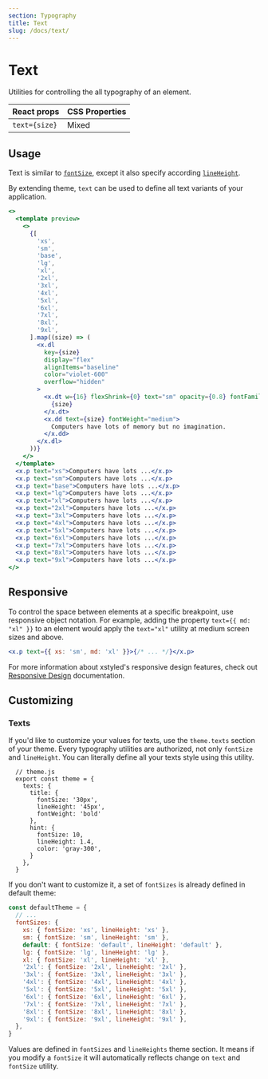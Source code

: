 ```yaml
---
section: Typography
title: Text
slug: /docs/text/
---
```


# Text

Utilities for controlling the all typography of an element.

<carbon-ad />

| React props   | CSS Properties |
| ------------- | -------------- |
| `text={size}` | Mixed          |

## Usage

Text is similar to [`fontSize`](/docs/font-size/), except it also specify according [`lineHeight`](/docs/line-height/).

By extending theme, `text` can be used to define all text variants of your application.

```jsx preview color=violet
<>
  <template preview>
    <>
      {[
        'xs',
        'sm',
        'base',
        'lg',
        'xl',
        '2xl',
        '3xl',
        '4xl',
        '5xl',
        '6xl',
        '7xl',
        '8xl',
        '9xl',
      ].map((size) => (
        <x.dl
          key={size}
          display="flex"
          alignItems="baseline"
          color="violet-600"
          overflow="hidden"
        >
          <x.dt w={16} flexShrink={0} text="sm" opacity={0.8} fontFamily="mono">
            {size}
          </x.dt>
          <x.dd text={size} fontWeight="medium">
            Computers have lots of memory but no imagination.
          </x.dd>
        </x.dl>
      ))}
    </>
  </template>
  <x.p text="xs">Computers have lots ...</x.p>
  <x.p text="sm">Computers have lots ...</x.p>
  <x.p text="base">Computers have lots ...</x.p>
  <x.p text="lg">Computers have lots ...</x.p>
  <x.p text="xl">Computers have lots ...</x.p>
  <x.p text="2xl">Computers have lots ...</x.p>
  <x.p text="3xl">Computers have lots ...</x.p>
  <x.p text="4xl">Computers have lots ...</x.p>
  <x.p text="5xl">Computers have lots ...</x.p>
  <x.p text="6xl">Computers have lots ...</x.p>
  <x.p text="7xl">Computers have lots ...</x.p>
  <x.p text="8xl">Computers have lots ...</x.p>
  <x.p text="9xl">Computers have lots ...</x.p>
</>
```

## Responsive

To control the space between elements at a specific breakpoint, use responsive object notation. For example, adding the property `text={{ md: "xl" }}` to an element would apply the `text="xl"` utility at medium screen sizes and above.

```jsx
<x.p text={{ xs: 'sm', md: 'xl' }}>{/* ... */}</x.p>
```

For more information about xstyled's responsive design features, check out [Responsive Design](/docs/responsive-design/) documentation.

## Customizing

### Texts

If you'd like to customize your values for texts, use the `theme.texts` section of your theme. Every typography utilities are authorized, not only `fontSize` and `lineHeight`. You can literally define all your texts style using this utility.

```diffjs
  // theme.js
  export const theme = {
    texts: {
      title: {
        fontSize: '30px',
        lineHeight: '45px',
        fontWeight: 'bold'
      },
      hint: {
        fontSize: 10,
        lineHeight: 1.4,
        color: 'gray-300',
      }
    },
  }
```

If you don't want to customize it, a set of `fontSizes` is already defined in default theme:

```js
const defaultTheme = {
  // ...
  fontSizes: {
    xs: { fontSize: 'xs', lineHeight: 'xs' },
    sm: { fontSize: 'sm', lineHeight: 'sm' },
    default: { fontSize: 'default', lineHeight: 'default' },
    lg: { fontSize: 'lg', lineHeight: 'lg' },
    xl: { fontSize: 'xl', lineHeight: 'xl' },
    '2xl': { fontSize: '2xl', lineHeight: '2xl' },
    '3xl': { fontSize: '3xl', lineHeight: '3xl' },
    '4xl': { fontSize: '4xl', lineHeight: '4xl' },
    '5xl': { fontSize: '5xl', lineHeight: '5xl' },
    '6xl': { fontSize: '6xl', lineHeight: '6xl' },
    '7xl': { fontSize: '7xl', lineHeight: '7xl' },
    '8xl': { fontSize: '8xl', lineHeight: '8xl' },
    '9xl': { fontSize: '9xl', lineHeight: '9xl' },
  },
}
```

Values are defined in `fontSizes` and `lineHeights` theme section. It means if you modify a `fontSize` it will automatically reflects change on `text` and `fontSize` utility.
